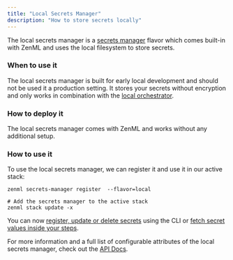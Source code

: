```yaml
---
title: "Local Secrets Manager"
description: "How to store secrets locally"
---
```


The local secrets manager is a [secrets manager](/component-gallery/secrets-managers) flavor which comes built-in with ZenML and uses the local filesystem to store secrets.

### When to use it

The local secrets manager is built for early local development and should not be used it a production setting. It stores your secrets without encryption and only works in combination with the [local orchestrator](/component-gallery/orchestrators/local).

### How to deploy it

The local secrets manager comes with ZenML and works without any additional setup.

### How to use it

To use the local secrets manager, we can register it and use it in our active stack:

```
zenml secrets-manager register  --flavor=local 

# Add the secrets manager to the active stack
zenml stack update -x 
```

You can now [register, update or delete secrets](/component-gallery/secrets-managers#in-the-cli) using the CLI or [fetch secret values inside your steps](/component-gallery/secrets-managers#in-a-zenml-step).

For more information and a full list of configurable attributes of the local secrets manager, check out the [API Docs](https://apidocs.zenml.io/latest/core%5Fcode%5Fdocs/core-secrets%5Fmanagers/#zenml.secrets%5Fmanagers.local.local%5Fsecrets%5Fmanager.LocalSecretsManager).